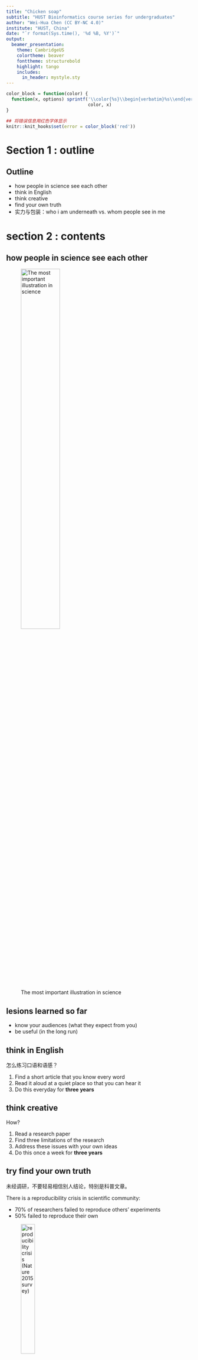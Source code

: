 ```yaml
---
title: "Chicken soap"
subtitle: "HUST Bioinformatics course series for undergraduates"
author: "Wei-Hua Chen (CC BY-NC 4.0)"
institute: "HUST, China"
date: "`r format(Sys.time(), '%d %B, %Y')`"
output: 
  beamer_presentation:
    theme: CambridgeUS
    colortheme: beaver
    fonttheme: structurebold
    highlight: tango
    includes:
      in_header: mystyle.sty
---
```


```r
color_block = function(color) {
  function(x, options) sprintf('\\color{%s}\\begin{verbatim}%s\\end{verbatim}',
                               color, x)
}

## 将错误信息用红色字体显示
knitr::knit_hooks$set(error = color_block('red'))
```


# Section 1 : outline

## Outline

-   how people in science see each other
-   think in English
-   think creative
-   find your own truth
-   实力与包装：who i am underneath vs. whom people see in me

# section 2 : contents

## how people in science see each other

![The most important illustration in science](images/talk00/how_people_in_science_see_each_other.png){height="50%"}

## lesions learned so far

-   know your audiences (what they expect from you)
-   be useful (in the long run)

## think in English

怎么练习口语和语感？

1.  Find a short article that you know every word
2.  Read it aloud at a quiet place so that you can hear it
3.  Do this everyday for **three years**

## think creative

How?

1.  Read a research paper
2.  Find three limitations of the research
3.  Address these issues with your own ideas
4.  Do this once a week for **three years**

## try find your own truth

未经调研，不要轻易相信别人结论，特别是科普文章。

There is a reproducibility crisis in scientific community:

-   70% of researchers failed to reproduce others' experiments
-   50% failed to reproduce their own

![reproducibility crisis (Nature 2015 survey)](images/talk00/reproducibility_crisis.png){height="30%"}

## Religious and happiness

[Are religious people happier? (Pew research 2019)](https://www.pewresearch.org/fact-tank/2019/01/31/are-religious-people-happier-healthier-our-new-global-study-explores-this-question/#:~:text=Studies%20have%20often%20credited%20religion,more%20engaged%20in%20their%20communities.&text=Sometimes%20the%20gaps%20are%20striking,and%2025%25%20of%20the%20unaffiliated.)

[Religion, GDP and happiness.](https://github.com/evolgeniusteam/religiosity_GDP_and_happiness_2016)

```r
## 先展示一下结果；echo=FALSE时只展示图片，不显示代码
require(xlsx, quietly = TRUE);
require(ppcor, quietly = TRUE);
require(ggplot2, quietly = TRUE);

## -- r == RELIGIOSITY, 即：被调查人自认为是有信仰的百分比；数据来源：http://www.wingia.com/web/files/news/14/file/14.pdf
r <- read.xlsx(file ="data/talk00/data.xlsx", 1, row.names = 1, header = F);

## -- h == happiness, https://en.wikipedia.org/wiki/Satisfaction_with_Life_Index
h <- read.xlsx(file ="data/talk00/data.xlsx", 2, row.names = 1, header = F);

## -- p == 人均GDP: https://en.wikipedia.org/wiki/List_of_countries_by_GDP_(nominal)_per_capita
p <- read.xlsx(file ="data/talk00/data.xlsx", 3, row.names = 1, header = F);

## -- combine data together ... 
rhp <- data.frame( happiness = h$X2, rel = r[ rownames(h), "X2" ],  ppp = p[ rownames(h), "X2" ],  row.names = rownames(h) );
rhp <- rhp[ complete.cases(rhp), ];

## -- 
c = pcor.test( rhp$happiness, rhp$rel , rhp$ppp);
eq <- substitute( 
                        italic(r)~"="~r2*","~italic(p)==pvalue,
                  list(
                       r2 =  as.vector( format( c$estimate , digits = 2) ),
                       pvalue =  as.vector( format( c$p.value , digits = 2) ) )
)
eq <- as.character(as.expression(eq));

HAP2_resid<-resid(lm(happiness~ppp,rhp));
REL2_resid<-resid(lm(rel~ppp,rhp));
m<-ggplot(data.frame(x = HAP2_resid, y = REL2_resid), aes(x=y, y=x)) +
    geom_point() +
    labs(x="RELIGION | PPP", y = "HAPINESS | PPP")+
    scale_size_manual(values=c(15))+
    theme_classic()
m +  geom_smooth(method=lm) + 
    geom_text( data = NULL,
               aes( x = -40, y = 50, label= eq, hjust = 0, vjust = 1),
               size = 4, parse = TRUE, inherit.aes=FALSE);
```

## The data

`data/talk00/data.xlsx`

```R
head(rhp);
```

## Single factor analysis

### Happiness vs. Religion

\FontSmall

```R
c = cor.test( rhp$happiness, rhp$rel);
eq <- substitute( 
  italic(r)~"="~r2*","~italic(p)==pvalue,
  list(
    r2 =  as.vector( format( c$estimate , digits = 2) ),
    pvalue =  as.vector( format( c$p.value , digits = 2) ) 
  ));
eq <- as.character(as.expression(eq));

m<-ggplot(rhp, aes(x=happiness, y=rel)) +
    geom_point() +
    labs(y="RELIGION", x = "HAPINESS")+
    theme_classic() +
    geom_smooth(method=lm) + 
    geom_text( data = NULL,
               aes( x = 120, y = 25, label= eq, hjust = 0, vjust = 1),
               size = 4, parse = TRUE, inherit.aes=FALSE);
```

## Plot

\FontSmall
```R
m
```

## Happiness vs. ppp

\FontSmall
```R
c = cor.test( rhp$happiness, rhp$ppp);
eq <- substitute( 
  italic(r)~"="~r2*","~italic(p)==pvalue,
  list(
    r2 =  as.vector( format( c$estimate , digits = 2) ),
    pvalue =  as.vector( format( c$p.value , digits = 2) ) 
  ));
eq <- as.character(as.expression(eq));

m2<-ggplot(rhp, aes(x=happiness, y=ppp)) +
    geom_point() +
    labs(y="PPP", x = "HAPINESS")+
    theme_classic() +
    geom_smooth(method=lm) + 
    geom_text( data = NULL,
               aes( x = 120, y = 50000, label= eq, hjust = 0, vjust = 1),
               size = 4, parse = TRUE, inherit.aes=FALSE);
```

## Plot

\FontSmall
```R
m2
```

## Religion vs. ppp

\FontSmall

```R
c = cor.test( rhp$rel, rhp$ppp);
eq <- substitute( 
  italic(r)~"="~r2*","~italic(p)==pvalue,
  list(
    r2 =  as.vector( format( c$estimate , digits = 2) ),
    pvalue =  as.vector( format( c$p.value , digits = 2) ) 
  ));
eq <- as.character(as.expression(eq));

m3<-ggplot(rhp, aes(x=rel, y=ppp)) +
    geom_point() +
    labs(y="PPP", x = "RELIGION")+
    theme_classic() +
    geom_smooth(method=lm) + 
    geom_text( data = NULL,
               aes( x = 25, y = 20000, label= eq, hjust = 0, vjust = 1),
               size = 4, parse = TRUE, inherit.aes=FALSE);
```

## Plot

\FontSmall
```R
m3
```

## Happiness vs. PPP vs. Religion

\FontSmall

```R
summary( glm( happiness ~ ppp + rel, data = rhp ) ); 
```

## 信号传递理论：Michael Spence

观察：

-   MBA学生在进哈佛大学之前没什么了不起
-   出去就能比教授挣几倍、甚至十几倍的钱
-   "这是为什么？"

结论：

-   教育具有信号传递的作用

Michael Spence, "Job Market Signaling", Quarterly Journal of Economics, 1973

2001 Nobel price in Economics

## 信号传递理论：实力与包装

信号传递理论的核心：动态不完全信息对策

1.  发送信息
2.  决策

![Job interview cartoon](images/talk00/job_interview_cartoon.jpg){height="30%"}

## 包装与实力

![The Batman Begins movie 2005](images/talk00/batman_quote2.png){height="50%"}

## 包装的素材

### 教育经历

-   名校
-   学科

### 科研经历

-   项目
-   成果
-   奖项

### 个人经历

-   干部
-   实习（领域知名企业）

## Concluding remarks

-   有实力、会包装
-   不轻信
-   执着
